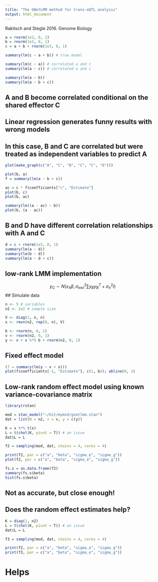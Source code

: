 ```yaml
---
title: "The GNetLMM method for trans-eQTL analysis"
output: html_document
---
```


Rakitsch and Stegle 2016. Genome Biology

```r
a = rnorm(1e3, 0, 1)
b = rnorm(1e3, 0, 1)
c = a + b + rnorm(1e3, 0, 1)

summary(lm(c ~ a + b)) # true model

summary(lm(c ~ a)) # correlated a and c
summary(lm(a ~ c)) # correlated a and c

summary(lm(a ~ b))
summary(lm(a ~ b + c))
```

## A and B become correlated conditional on the shared effector C
## Linear regression generates funny results with wrong models
## In this case, B and C are correlated but were treated as independent variables to predict A

```r
plot(make_graph(c("A", "C", "B", "C", "C", "D")))

plot(b, a)
f = summary(lm(a ~ b + c))

ac = c * f$coefficients["c", "Estimate"]
plot(b, c)
plot(b, ac)

summary(lm((a - ac) ~ b))
plot(b, (a - ac))
```

## B and D have different correlation relationships with A and C

```r
d = c + rnorm(1e3, 0, 1)
summary(lm(a ~ d))
summary(lm(b ~ d))
summary(lm(a ~ d + c))
```

## low-rank LMM implementation

$$y_C \sim N(x_A \beta, \sigma_{exo}^2 \sum y_B y_B^T + \sigma_n^2I)$$
## Simulate data

```r
n <- 5 # variables
n2 <- 2e2 # sample size

V <- diag(1, n, n)
x <- rmvn(n2, rep(0, n), V)

b <- rnorm(n, 0, 1)
v <- rnorm(n2, 0, 1)
y <- v + x %*% b + rnorm(n2, 0, 1)
```

## Fixed effect model

```r
(f = summary(lm(y ~ v + x)))
plot(f$coefficients[-1, "Estimate"], c(1, b)); abline(0, 1)
```

## Low-rank random effect model using known variance-covariance matrix

```r
library(rstan)

mod = stan_model("~/Git/mymsd/gnetlmm.stan")
dat = list(N = n2, x = v, y = c(y))

K = x %*% t(x)
L = t(chol(K, pivot = T)) # an issue
dat$L = L

f2 = sampling(mod, dat, chains = 4, cores = 4)

print(f2, par = c("a", "beta", "sigma_e", "sigma_g"))
plot(f2, par = c("a", "beta", "sigma_e", "sigma_g"))

fs.s = as.data.frame(f2)
summary(fs.s$beta)
hist(fs.s$beta)
```

## Not as accurate, but close enough!
## Does the random effect estimates help?

```r
K = diag(1, n2)
L = t(chol(K, pivot = T)) # an issue
dat$L = L

f3 = sampling(mod, dat, chains = 4, cores = 4)

print(f2, par = c("a", "beta", "sigma_e", "sigma_g"))
print(f3, par = c("a", "beta", "sigma_e", "sigma_g"))
```

# Helps
